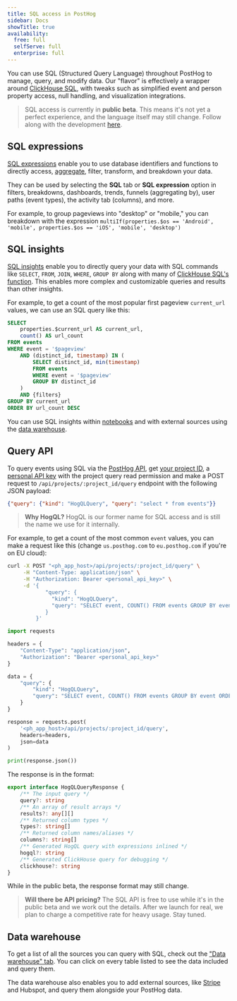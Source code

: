 ```yaml
---
title: SQL access in PostHog
sidebar: Docs
showTitle: true
availability:
  free: full
  selfServe: full
  enterprise: full
---
```



You can use SQL (Structured Query Language) throughout PostHog to manage, query, and modify data. Our "flavor" is effectively a wrapper around [ClickHouse SQL](https://clickhouse.com/docs/en/sql-reference), with tweaks such as simplified event and person property access, null handling, and visualization integrations.

> SQL access is currently in **public beta**. This means it's not yet a perfect experience, and the language itself may still change. Follow along with the development [here](https://github.com/PostHog/meta/issues/81).

## SQL expressions

[SQL expressions](/docs/sql/expressions) enable you to use database identifiers and functions to directly access, [aggregate](/docs/sql/aggregations), filter, transform, and breakdown your data.

They can be used by selecting the **SQL** tab or **SQL expression** option in filters, breakdowns, dashboards, trends, funnels (aggregating by), user paths (event types), the activity tab (columns), and more.

For example, to group pageviews into "desktop" or "mobile," you can breakdown with the expression `multiIf(properties.$os == 'Android', 'mobile', properties.$os == 'iOS', 'mobile', 'desktop')`

<ProductScreenshot
  imageLight={ExpressionLight}
  imageDark={ExpressionDark}
  alt="SQL expression example"
/>

## SQL insights

[SQL insights](/docs/product-analytics/sql) enable you to directly query your data with SQL commands like `SELECT`, `FROM`, `JOIN`, `WHERE`, `GROUP BY` along with many of [ClickHouse SQL's function](/docs/sql/clickhouse-functions). This enables more complex and customizable queries and results than other insights.

For example, to get a count of the most popular first pageview `current_url` values, we can use an SQL query like this:

```sql
SELECT 
    properties.$current_url AS current_url,
    count() AS url_count
FROM events
WHERE event = '$pageview'
    AND (distinct_id, timestamp) IN (
        SELECT distinct_id, min(timestamp)
        FROM events
        WHERE event = '$pageview'
        GROUP BY distinct_id
    )
    AND {filters}
GROUP BY current_url
ORDER BY url_count DESC
```

<ProductScreenshot
  imageLight={SQLLight}
  imageDark={SQLDark}
  alt="SQL insight"
/>

You can use SQL insights within [notebooks](/docs/notebooks) and with external sources using the [data warehouse](/docs/data-warehouse).

## Query API

To query events using SQL via the [PostHog API](/docs/api/queries), get [your project ID](https://us.posthog.com/settings/project-details#variables), a [personal API key](https://us.posthog.com/settings/user-api-keys) with the project query read permission and make a POST request to `/api/projects/:project_id/query` endpoint with the following JSON payload:

```json
{"query": {"kind": "HogQLQuery", "query": "select * from events"}}
```

> **Why HogQL?** HogQL is our former name for SQL access and is still the name we use for it internally.

For example, to get a count of the most common `event` values, you can make a request like this (change `us.posthog.com` to `eu.posthog.com` if you're on EU cloud):

<MultiLanguage>

```bash
curl -X POST "<ph_app_host>/api/projects/:project_id/query" \
     -H "Content-Type: application/json" \
     -H "Authorization: Bearer <personal_api_key>" \
     -d '{
            "query": {
              "kind": "HogQLQuery", 
              "query": "SELECT event, COUNT() FROM events GROUP BY event ORDER BY COUNT() DESC"
            }
         }'
```

```python
import requests

headers = {
    "Content-Type": "application/json",
    "Authorization": "Bearer <personal_api_key>"
}

data = {
    "query": {
        "kind": "HogQLQuery",
        "query": "SELECT event, COUNT() FROM events GROUP BY event ORDER BY COUNT() DESC"
    }
}

response = requests.post(
    '<ph_app_host>/api/projects/:project_id/query', 
    headers=headers, 
    json=data
)

print(response.json())
```
</MultiLanguage>

The response is in the format:

```ts
export interface HogQLQueryResponse {
    /** The input query */
    query?: string
    /** An array of result arrays */
    results?: any[][]
    /** Returned column types */
    types?: string[]
    /** Returned column names/aliases */
    columns?: string[]
    /** Generated HogQL query with expressions inlined */
    hogql?: string
    /** Generated ClickHouse query for debugging */
    clickhouse?: string
}
```

While in the public beta, the response format may still change. 

> **Will there be API pricing?** The SQL API is free to use while it's in the public beta and we work out the details. After we launch for real, we plan to charge a competitive rate for heavy usage. Stay tuned.

## Data warehouse

To get a list of all the sources you can query with SQL, check out the ["Data warehouse" tab](https://us.posthog.com/data-warehouse). You can click on every table listed to see the data included and query them.

<DataWarehouseScreenshot
  imageLight={WarehouseLight}
  imageDark={WarehouseDark}
  alt="Data warehouse example"
/>

The data warehouse also enables you to add external sources, like [Stripe](/tutorials/stripe-reports) and Hubspot, and query them alongside your PostHog data.
